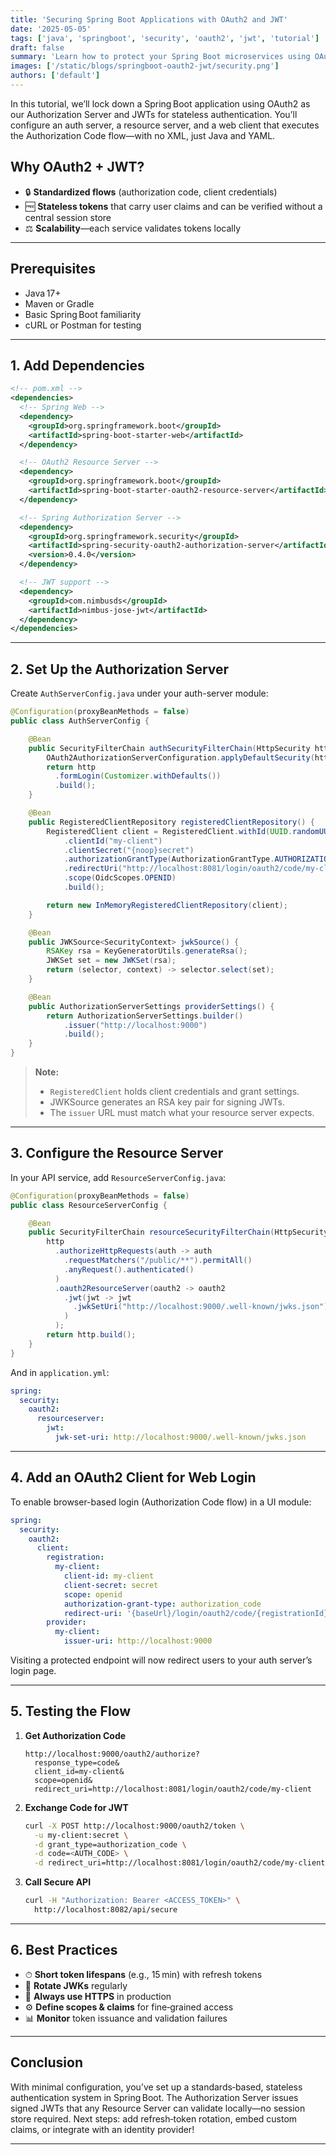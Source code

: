 ```yaml
---
title: 'Securing Spring Boot Applications with OAuth2 and JWT'
date: '2025-05-05'
tags: ['java', 'springboot', 'security', 'oauth2', 'jwt', 'tutorial']
draft: false
summary: 'Learn how to protect your Spring Boot microservices using OAuth2 flows and stateless JWT tokens.'
images: ['/static/blogs/springboot-oauth2-jwt/security.png']
authors: ['default']
---
```


In this tutorial, we’ll lock down a Spring Boot application using OAuth2 as our Authorization Server and JWTs for stateless authentication. You’ll configure an auth server, a resource server, and a web client that executes the Authorization Code flow—with no XML, just Java and YAML.

## Why OAuth2 + JWT?

- 🔒 **Standardized flows** (authorization code, client credentials)
- 🆓 **Stateless tokens** that carry user claims and can be verified without a central session store
- ⚖️ **Scalability**—each service validates tokens locally

---

## Prerequisites

- Java 17+
- Maven or Gradle
- Basic Spring Boot familiarity
- cURL or Postman for testing

---

## 1. Add Dependencies

```xml
<!-- pom.xml -->
<dependencies>
  <!-- Spring Web -->
  <dependency>
    <groupId>org.springframework.boot</groupId>
    <artifactId>spring-boot-starter-web</artifactId>
  </dependency>

  <!-- OAuth2 Resource Server -->
  <dependency>
    <groupId>org.springframework.boot</groupId>
    <artifactId>spring-boot-starter-oauth2-resource-server</artifactId>
  </dependency>

  <!-- Spring Authorization Server -->
  <dependency>
    <groupId>org.springframework.security</groupId>
    <artifactId>spring-security-oauth2-authorization-server</artifactId>
    <version>0.4.0</version>
  </dependency>

  <!-- JWT support -->
  <dependency>
    <groupId>com.nimbusds</groupId>
    <artifactId>nimbus-jose-jwt</artifactId>
  </dependency>
</dependencies>
```

---

## 2. Set Up the Authorization Server

Create `AuthServerConfig.java` under your auth-server module:

```java
@Configuration(proxyBeanMethods = false)
public class AuthServerConfig {

    @Bean
    public SecurityFilterChain authSecurityFilterChain(HttpSecurity http) throws Exception {
        OAuth2AuthorizationServerConfiguration.applyDefaultSecurity(http);
        return http
          .formLogin(Customizer.withDefaults())
          .build();
    }

    @Bean
    public RegisteredClientRepository registeredClientRepository() {
        RegisteredClient client = RegisteredClient.withId(UUID.randomUUID().toString())
            .clientId("my-client")
            .clientSecret("{noop}secret")
            .authorizationGrantType(AuthorizationGrantType.AUTHORIZATION_CODE)
            .redirectUri("http://localhost:8081/login/oauth2/code/my-client")
            .scope(OidcScopes.OPENID)
            .build();

        return new InMemoryRegisteredClientRepository(client);
    }

    @Bean
    public JWKSource<SecurityContext> jwkSource() {
        RSAKey rsa = KeyGeneratorUtils.generateRsa();
        JWKSet set = new JWKSet(rsa);
        return (selector, context) -> selector.select(set);
    }

    @Bean
    public AuthorizationServerSettings providerSettings() {
        return AuthorizationServerSettings.builder()
            .issuer("http://localhost:9000")
            .build();
    }
}
```

> **Note:**
>
> - `RegisteredClient` holds client credentials and grant settings.
> - JWKSource generates an RSA key pair for signing JWTs.
> - The `issuer` URL must match what your resource server expects.

---

## 3. Configure the Resource Server

In your API service, add `ResourceServerConfig.java`:

```java
@Configuration(proxyBeanMethods = false)
public class ResourceServerConfig {

    @Bean
    public SecurityFilterChain resourceSecurityFilterChain(HttpSecurity http) throws Exception {
        http
          .authorizeHttpRequests(auth -> auth
            .requestMatchers("/public/**").permitAll()
            .anyRequest().authenticated()
          )
          .oauth2ResourceServer(oauth2 -> oauth2
            .jwt(jwt -> jwt
              .jwkSetUri("http://localhost:9000/.well-known/jwks.json")
            )
          );
        return http.build();
    }
}
```

And in `application.yml`:

```yaml
spring:
  security:
    oauth2:
      resourceserver:
        jwt:
          jwk-set-uri: http://localhost:9000/.well-known/jwks.json
```

---

## 4. Add an OAuth2 Client for Web Login

To enable browser-based login (Authorization Code flow) in a UI module:

```yaml
spring:
  security:
    oauth2:
      client:
        registration:
          my-client:
            client-id: my-client
            client-secret: secret
            scope: openid
            authorization-grant-type: authorization_code
            redirect-uri: '{baseUrl}/login/oauth2/code/{registrationId}'
        provider:
          my-client:
            issuer-uri: http://localhost:9000
```

Visiting a protected endpoint will now redirect users to your auth server’s login page.

---

## 5. Testing the Flow

1. **Get Authorization Code**

   ```
   http://localhost:9000/oauth2/authorize?
     response_type=code&
     client_id=my-client&
     scope=openid&
     redirect_uri=http://localhost:8081/login/oauth2/code/my-client
   ```

2. **Exchange Code for JWT**

   ```bash
   curl -X POST http://localhost:9000/oauth2/token \
     -u my-client:secret \
     -d grant_type=authorization_code \
     -d code=<AUTH_CODE> \
     -d redirect_uri=http://localhost:8081/login/oauth2/code/my-client
   ```

3. **Call Secure API**

   ```bash
   curl -H "Authorization: Bearer <ACCESS_TOKEN>" \
     http://localhost:8082/api/secure
   ```

---

## 6. Best Practices

- ⏱ **Short token lifespans** (e.g., 15 min) with refresh tokens
- 🔑 **Rotate JWKs** regularly
- 🔐 **Always use HTTPS** in production
- ⚙️ **Define scopes & claims** for fine‑grained access
- 📊 **Monitor** token issuance and validation failures

---

## Conclusion

With minimal configuration, you’ve set up a standards‑based, stateless authentication system in Spring Boot. The Authorization Server issues signed JWTs that any Resource Server can validate locally—no session store required. Next steps: add refresh‑token rotation, embed custom claims, or integrate with an identity provider!

---

